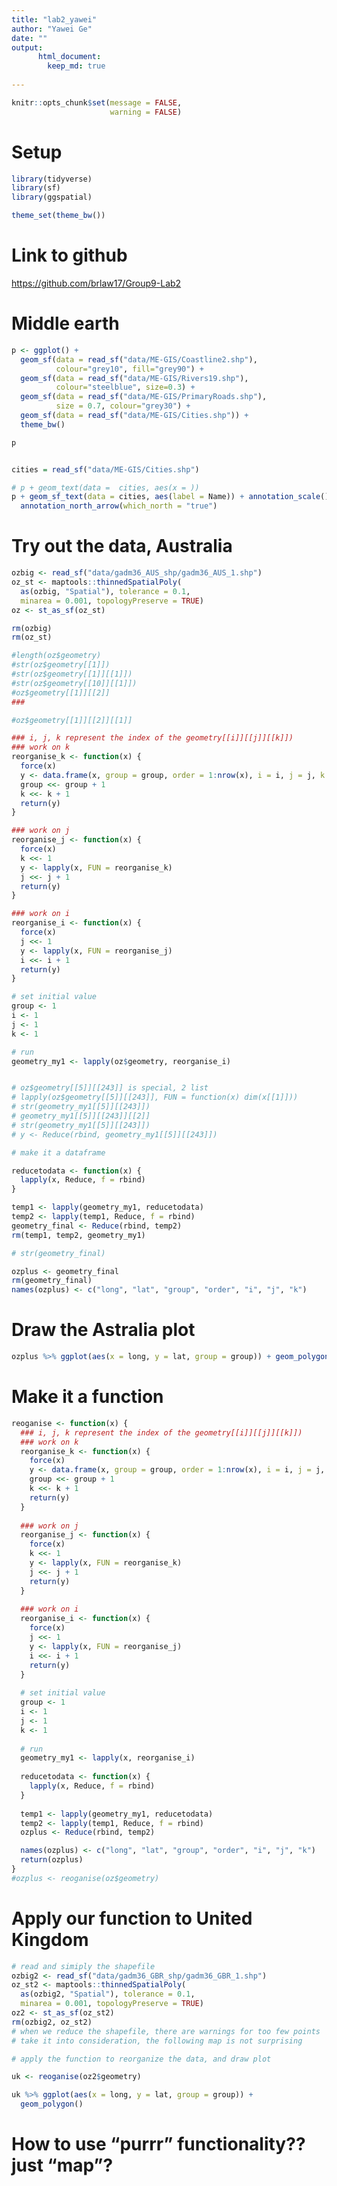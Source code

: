 ```yaml
---
title: "lab2_yawei"
author: "Yawei Ge"
date: ""
output:
      html_document:
        keep_md: true
        
---
```


```r
knitr::opts_chunk$set(message = FALSE,
                      warning = FALSE)
```

# Setup
```r
library(tidyverse)
library(sf)
library(ggspatial)

theme_set(theme_bw())

```

# Link to github

<https://github.com/brlaw17/Group9-Lab2>

# Middle earth
```r
p <- ggplot() +
  geom_sf(data = read_sf("data/ME-GIS/Coastline2.shp"), 
          colour="grey10", fill="grey90") +
  geom_sf(data = read_sf("data/ME-GIS/Rivers19.shp"), 
          colour="steelblue", size=0.3) +
  geom_sf(data = read_sf("data/ME-GIS/PrimaryRoads.shp"), 
          size = 0.7, colour="grey30") +
  geom_sf(data = read_sf("data/ME-GIS/Cities.shp")) +
  theme_bw()

p


cities = read_sf("data/ME-GIS/Cities.shp")

# p + geom_text(data =  cities, aes(x = ))
p + geom_sf_text(data = cities, aes(label = Name)) + annotation_scale()  +
  annotation_north_arrow(which_north = "true")
```

# Try out the data, Australia
```r
ozbig <- read_sf("data/gadm36_AUS_shp/gadm36_AUS_1.shp")
oz_st <- maptools::thinnedSpatialPoly(
  as(ozbig, "Spatial"), tolerance = 0.1, 
  minarea = 0.001, topologyPreserve = TRUE)
oz <- st_as_sf(oz_st)

rm(ozbig)
rm(oz_st)

#length(oz$geometry)
#str(oz$geometry[[1]])
#str(oz$geometry[[1]][[1]])
#str(oz$geometry[[10]][[1]])
#oz$geometry[[1]][[2]]
### 

#oz$geometry[[1]][[2]][[1]]

### i, j, k represent the index of the geometry[[i]][[j]][[k]])
### work on k
reorganise_k <- function(x) {
  force(x)
  y <- data.frame(x, group = group, order = 1:nrow(x), i = i, j = j, k = k)
  group <<- group + 1
  k <<- k + 1
  return(y)
}

### work on j
reorganise_j <- function(x) {
  force(x)
  k <<- 1
  y <- lapply(x, FUN = reorganise_k)
  j <<- j + 1
  return(y)
}

### work on i
reorganise_i <- function(x) {
  force(x)
  j <<- 1
  y <- lapply(x, FUN = reorganise_j)
  i <<- i + 1
  return(y)
}

# set initial value
group <- 1
i <- 1
j <- 1
k <- 1

# run
geometry_my1 <- lapply(oz$geometry, reorganise_i)


# oz$geometry[[5]][[243]] is special, 2 list
# lapply(oz$geometry[[5]][[243]], FUN = function(x) dim(x[[1]]))
# str(geometry_my1[[5]][[243]])
# geometry_my1[[5]][[243]][[2]]
# str(geometry_my1[[5]][[243]])
# y <- Reduce(rbind, geometry_my1[[5]][[243]])

# make it a dataframe

reducetodata <- function(x) {
  lapply(x, Reduce, f = rbind)
}

temp1 <- lapply(geometry_my1, reducetodata)
temp2 <- lapply(temp1, Reduce, f = rbind)
geometry_final <- Reduce(rbind, temp2)
rm(temp1, temp2, geometry_my1)

# str(geometry_final)

ozplus <- geometry_final
rm(geometry_final)
names(ozplus) <- c("long", "lat", "group", "order", "i", "j", "k")

```

# Draw the Astralia plot
```r
ozplus %>% ggplot(aes(x = long, y = lat, group = group)) + geom_polygon()
```

# Make it a function
```r
reoganise <- function(x) {
  ### i, j, k represent the index of the geometry[[i]][[j]][[k]])
  ### work on k
  reorganise_k <- function(x) {
    force(x)
    y <- data.frame(x, group = group, order = 1:nrow(x), i = i, j = j, k = k)
    group <<- group + 1
    k <<- k + 1
    return(y)
  }
  
  ### work on j
  reorganise_j <- function(x) {
    force(x)
    k <<- 1
    y <- lapply(x, FUN = reorganise_k)
    j <<- j + 1
    return(y)
  }
  
  ### work on i
  reorganise_i <- function(x) {
    force(x)
    j <<- 1
    y <- lapply(x, FUN = reorganise_j)
    i <<- i + 1
    return(y)
  }
  
  # set initial value
  group <- 1
  i <- 1
  j <- 1
  k <- 1
  
  # run
  geometry_my1 <- lapply(x, reorganise_i)
  
  reducetodata <- function(x) {
    lapply(x, Reduce, f = rbind)
  }
  
  temp1 <- lapply(geometry_my1, reducetodata)
  temp2 <- lapply(temp1, Reduce, f = rbind)
  ozplus <- Reduce(rbind, temp2)

  names(ozplus) <- c("long", "lat", "group", "order", "i", "j", "k")
  return(ozplus)
}
#ozplus <- reoganise(oz$geometry)
```

# Apply our function to United Kingdom
```r
# read and simiply the shapefile
ozbig2 <- read_sf("data/gadm36_GBR_shp/gadm36_GBR_1.shp")
oz_st2 <- maptools::thinnedSpatialPoly(
  as(ozbig2, "Spatial"), tolerance = 0.1, 
  minarea = 0.001, topologyPreserve = TRUE)
oz2 <- st_as_sf(oz_st2)
rm(ozbig2, oz_st2)
# when we reduce the shapefile, there are warnings for too few points
# take it into consideration, the following map is not surprising

# apply the function to reorganize the data, and draw plot

uk <- reoganise(oz2$geometry)

uk %>% ggplot(aes(x = long, y = lat, group = group)) + 
  geom_polygon()
```

# How to use "purrr" functionality?? just "map"?